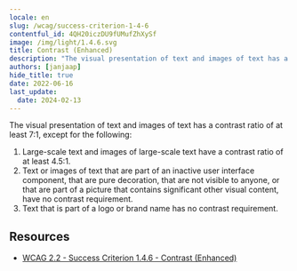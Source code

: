 ```yaml
---
locale: en
slug: /wcag/success-criterion-1-4-6
contentful_id: 4QH20iczDU9fUMufZhXySf
image: /img/light/1.4.6.svg
title: Contrast (Enhanced)
description: "The visual presentation of text and images of text has a contrast ratio of at least 7:1."
authors: [janjaap]
hide_title: true
date: 2022-06-16
last_update:
  date: 2024-02-13
---
```


<Hero
  title="Contrast (Enhanced)"
  imageSrc="/img/light/1.4.6.svg"
  alt="WCAG 1.4.6 icon"
  prefix="Success Criterion 1.4.6"
  suffix="Level AAA"
/>

The visual presentation of text and images of text has a contrast ratio of at least 7:1, except for the following:

1. Large-scale text and images of large-scale text have a contrast ratio of at least 4.5:1.
2. Text or images of text that are part of an inactive user interface component, that are pure decoration, that are not visible to anyone, or that are part of a picture that contains significant other visual content, have no contrast requirement.
3. Text that is part of a logo or brand name has no contrast requirement.

## Resources

- [WCAG 2.2 - Success Criterion 1.4.6 - Contrast (Enhanced)](https://www.w3.org/TR/WCAG22/#contrast-enhanced)
